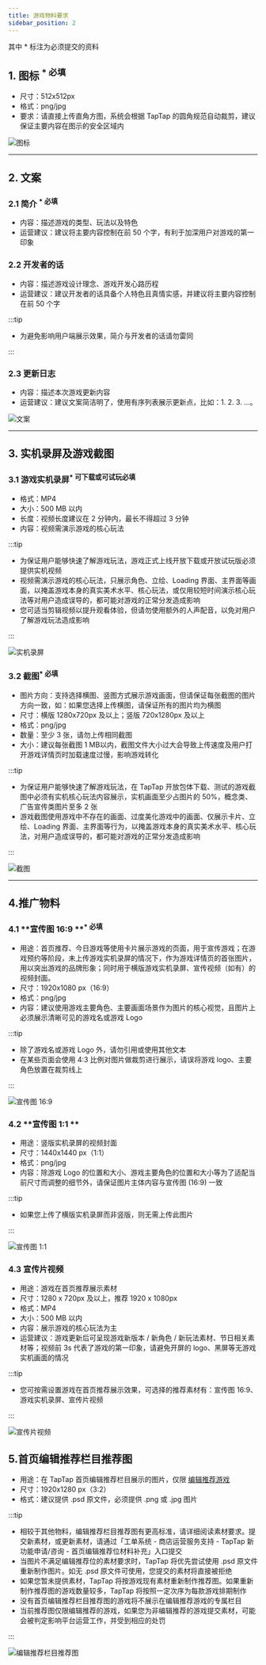 ```yaml
---
title: 游戏物料要求
sidebar_position: 2
---
```



其中 <Red>\*</Red> 标注为必须提交的资料

## 1. **图标** <sup><Red>\* 必填</Red></sup>

- 尺寸：512x512px
- 格式：png/jpg
- 要求：请直接上传直角方图，系统会根据 TapTap 的圆角规范自动裁剪，建议保证主要内容在图示的安全区域内

![图标](https://img.tapimg.com/market/images/7d9b54999437f091912d925058a3c1d6.png)

---

## 2. **文案**
### 2.1 简介 <sup><Red>\* 必填</Red></sup>

- 内容：描述游戏的类型、玩法以及特色
- 运营建议：建议将主要内容控制在前 50 个字，有利于加深用户对游戏的第一印象

### 2.2 开发者的话

- 内容：描述游戏设计理念、游戏开发心路历程
- 运营建议：建议开发者的话具备个人特色且真情实感，并建议将主要内容控制在前 50 个字

:::tip

- 为避免影响用户端展示效果，简介与开发者的话请勿雷同

:::

### 2.3 更新日志

- 内容：描述本次游戏更新内容
- 运营建议：建议文案简洁明了，使用有序列表展示更新点，比如：1. 2. 3. ...。

![文案](https://img.tapimg.com/market/images/c7e388a27365c349158c5ee8fa9ad0bc.png)

---

## 3. **实机录屏及游戏截图**

### 3.1 游戏实机录屏<sup><Red>\* 可下载或可试玩必填</Red></sup>

- 格式：MP4  
- 大小：500 MB 以内  
- 长度：视频长度建议在 2 分钟内，最长不得超过 3 分钟
- 内容：视频需演示游戏的核心玩法

:::tip

- 为保证用户能够快速了解游戏玩法，游戏正式上线开放下载或开放试玩版必须提供实机视频
- 视频需演示游戏的核心玩法，只展示角色、立绘、Loading 界面、主界面等画面，以掩盖游戏本身的真实美术水平、核心玩法，或仅用较短时间演示核心玩法等对用户造成误导的，都可能对游戏的正常分发造成影响
- 您可适当剪辑视频以提升观看体验，但请勿使用额外的人声配音，以免对用户了解游戏玩法造成影响

:::

![实机录屏](https://img.tapimg.com/market/images/ad637b869bd34cab1002d20c8774bbf5.png)


### 3.2 截图<sup><Red>\* 必填</Red></sup>

- 图片方向：支持选择横图、竖图方式展示游戏画面，但请保证每张截图的图片方向一致，如：如果您选择上传横图，请保证所有的图片均为横图
- 尺寸：横版 1280x720px 及以上；竖版 720x1280px 及以上
- 格式：png/jpg
- 数量：至少 3 张，请勿上传相同截图
- 大小：建议每张截图 1 MB以内，截图文件大小过大会导致上传速度及用户打开游戏详情页时加载速度过慢，影响游戏转化

:::tip

- 为保证用户能够快速了解游戏玩法，在 TapTap 开放包体下载、测试的游戏截图中必须有实机核心玩法内容展示，实机画面至少占图片的 50%，概念类、广告宣传类图片至多 2 张
- 游戏截图使用游戏中不存在的画面、过度美化游戏中的画面、仅展示卡片、立绘、Loading 界面、主界面等行为，以掩盖游戏本身的真实美术水平、核心玩法，对用户造成误导的，都可能对游戏的正常分发造成影响

:::

![截图](https://img.tapimg.com/market/images/8ead7a90c2146d34ac52881453e6494b.png)

---

## 4.**推广物料**

### 4.1 **宣传图 16:9 **<sup><Red>\* 必填</Red></sup>

- 用途：首页推荐、今日游戏等使用卡片展示游戏的页面，用于宣传游戏；在游戏预约等阶段，未上传游戏实机录屏的情况下，作为游戏详情页的首张图片，用以突出游戏的品牌形象；同时用于横版游戏实机录屏、宣传视频（如有）的视频封面。
- 尺寸：1920x1080 px（16:9）
- 格式：png/jpg
- 内容：建议使用游戏主要角色、主要画面场景作为图片的核心视觉，且图片上必须展示清晰可见的游戏名或游戏 Logo

:::tip

- 除了游戏名或游戏 Logo 外，请勿引用或使用其他文本
- 在某些页面会使用 4:3 比例对图片做裁剪进行展示，请误将游戏 logo、主要角色放置在裁剪线上

:::

![宣传图 16:9](https://img.tapimg.com/market/images/2a80d98ee07e006244dce783f5c0b04a.png)

### 4.2 **宣传图 1:1 **

- 用途：竖版实机录屏的视频封面
- 尺寸：1440x1440 px（1:1）
- 格式：png/jpg
- 内容：除游戏 Logo 的位置和大小、游戏主要角色的位置和大小等为了适配当前尺寸而调整的细节外，请保证图片主体内容与宣传图 (16:9) 一致

:::tip

- 如果您上传了横版实机录屏而非竖版，则无需上传此图片

:::

![宣传图 1:1](https://img.tapimg.com/market/images/c4b7b5a41c343edca2538029c0fbac3c.png)


### 4.3 宣传片视频

- 用途：游戏在首页推荐展示素材
- 尺寸：1280 x 720px 及以上，推荐 1920 x 1080px 
- 格式：MP4
- 大小：500 MB 以内
- 内容：展示游戏的核心玩法为主
- 运营建议：游戏更新后可呈现游戏新版本 / 新角色 / 新玩法素材、节日相关素材等；视频前 3s 代表了游戏的第一印象，请避免开屏的 logo、黑屏等无游戏实机画面的情况

:::tip

- 您可按需设置游戏在首页推荐展示效果，可选择的推荐素材有：宣传图 16:9、游戏实机录屏、宣传片视频

:::

![宣传片视频](https://img.tapimg.com/market/images/e5b2d85a6261f03fc622ba74a5fd3c85.png)


## **5.首页编辑推荐栏目推荐图**

- 用途：在 TapTap 首页编辑推荐栏目展示的图片，仅限 [编辑推荐游戏](/store/store-editorschoice/)
- 尺寸：1920x1280 px（3:2）
- 格式：建议提供 .psd 原文件，必须提供 .png 或 .jpg 图片

:::tip

- 相较于其他物料，编辑推荐栏目推荐图有更高标准，请详细阅读素材要求。提交新素材，或更新素材，请通过「工单系统 - 商店运营服务支持 - TapTap 新功能申请/咨询 - 首页编辑推荐位材料补充」入口提交
- 当图片不满足编辑推荐位的素材要求时，TapTap 将优先尝试使用 .psd 原文件重新制作图片。如无 .psd 原文件可使用，您提交的素材将直接被拒绝
- 如果您暂未提供素材，TapTap 将按游戏现有素材重新制作推荐图。如果重新制作推荐图的游戏数量较多，TapTap 将按照一定次序为每款游戏排期制作
- 没有首页编辑推荐栏目推荐图的游戏将不展示在编辑推荐游戏的专属栏目
- 当前推荐图仅限编辑推荐的游戏，如果您为非编辑推荐的游戏提交素材，可能会被判定影响平台运营工作，并受到相应的处罚

:::

![编辑推荐栏目推荐图](https://img.tapimg.com/market/images/f2348fa2871a7381d175ad9455e74526.png)